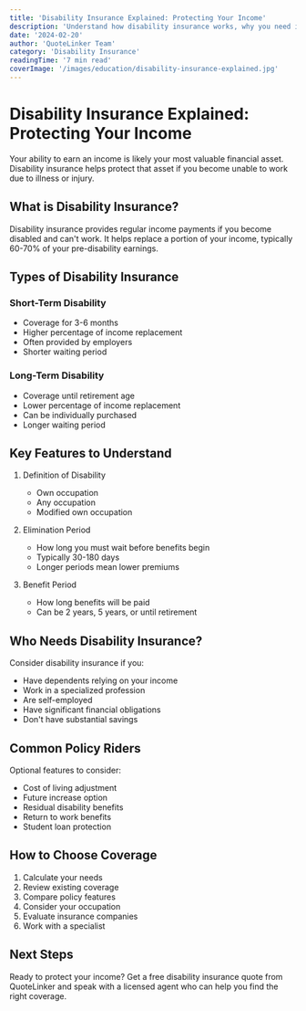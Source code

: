 ```yaml
---
title: 'Disability Insurance Explained: Protecting Your Income'
description: 'Understand how disability insurance works, why you need it, and how to choose the right coverage to protect your income if you become unable to work.'
date: '2024-02-20'
author: 'QuoteLinker Team'
category: 'Disability Insurance'
readingTime: '7 min read'
coverImage: '/images/education/disability-insurance-explained.jpg'
---
```


# Disability Insurance Explained: Protecting Your Income

Your ability to earn an income is likely your most valuable financial asset. Disability insurance helps protect that asset if you become unable to work due to illness or injury.

## What is Disability Insurance?

Disability insurance provides regular income payments if you become disabled and can't work. It helps replace a portion of your income, typically 60-70% of your pre-disability earnings.

## Types of Disability Insurance

### Short-Term Disability
- Coverage for 3-6 months
- Higher percentage of income replacement
- Often provided by employers
- Shorter waiting period

### Long-Term Disability
- Coverage until retirement age
- Lower percentage of income replacement
- Can be individually purchased
- Longer waiting period

## Key Features to Understand

1. Definition of Disability
   - Own occupation
   - Any occupation
   - Modified own occupation

2. Elimination Period
   - How long you must wait before benefits begin
   - Typically 30-180 days
   - Longer periods mean lower premiums

3. Benefit Period
   - How long benefits will be paid
   - Can be 2 years, 5 years, or until retirement

## Who Needs Disability Insurance?

Consider disability insurance if you:
- Have dependents relying on your income
- Work in a specialized profession
- Are self-employed
- Have significant financial obligations
- Don't have substantial savings

## Common Policy Riders

Optional features to consider:
- Cost of living adjustment
- Future increase option
- Residual disability benefits
- Return to work benefits
- Student loan protection

## How to Choose Coverage

1. Calculate your needs
2. Review existing coverage
3. Compare policy features
4. Consider your occupation
5. Evaluate insurance companies
6. Work with a specialist

## Next Steps

Ready to protect your income? Get a free disability insurance quote from QuoteLinker and speak with a licensed agent who can help you find the right coverage. 